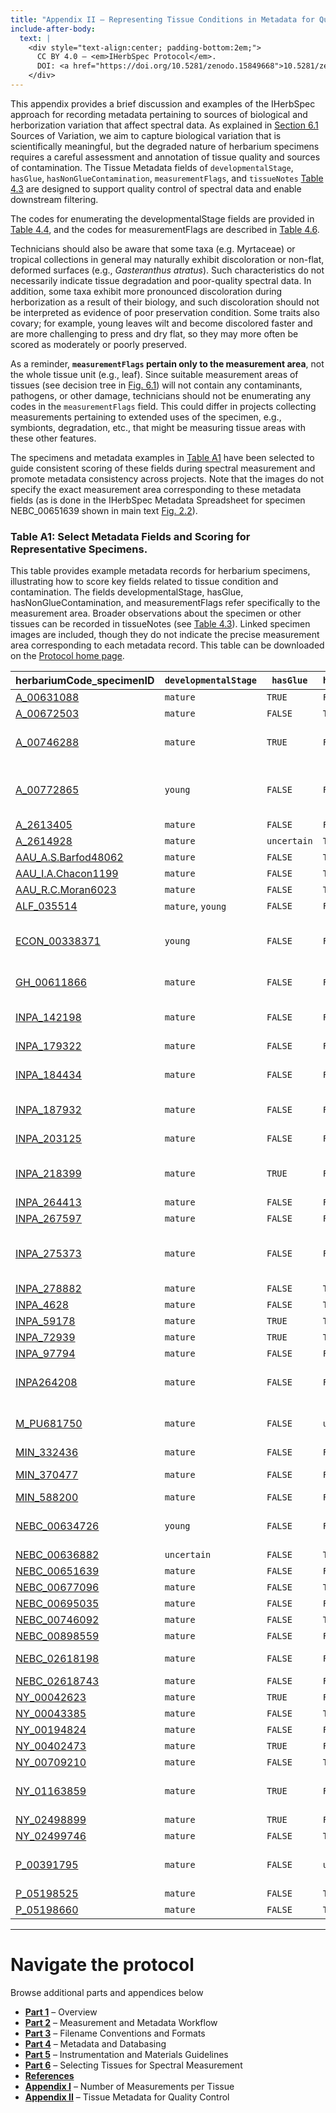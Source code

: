 ```yaml
---
title: "Appendix II – Representing Tissue Conditions in Metadata for Quality Control"
include-after-body:
  text: |
    <div style="text-align:center; padding-bottom:2em;">
      CC BY 4.0 — <em>IHerbSpec Protocol</em>. 
      DOI: <a href="https://doi.org/10.5281/zenodo.15849668">10.5281/zenodo.15849668</a>
    </div>
---
```


This appendix provides a brief discussion and examples of the IHerbSpec approach for recording metadata pertaining to sources of biological and herborization variation that affect spectral data. As explained in [Section 6.1](part6-guidelines.qmd) Sources of Variation, we aim to capture biological variation that is scientifically meaningful, but the degraded nature of herbarium specimens requires a careful assessment and annotation of tissue quality and sources of contamination. The Tissue Metadata fields of `developmentalStage`, `hasGlue`, `hasNonGlueContamination`, `measurementFlags`, and `tissueNotes` [Table 4.3](part4-metadata.qmd#tbl-4-3) are designed to support quality control of spectral data and enable downstream filtering. 

The codes for enumerating the developmentalStage fields are provided in [Table 4.4](part4-metadata.qmd#tbl-4-4), and the codes for measurementFlags are described in [Table 4.6](part4-metadata.qmd#tbl-4-6).

Technicians should also be aware that some taxa (e.g. Myrtaceae) or tropical collections in general may naturally exhibit discoloration or non-flat, deformed surfaces (e.g., *Gasteranthus atratus*). Such characteristics do not necessarily indicate tissue degradation and poor-quality spectral data. In addition, some taxa exhibit more pronounced discoloration during herborization as a result of their biology, and such discoloration should not be interpreted as evidence of poor preservation condition. Some traits also covary; for example, young leaves wilt and become discolored faster and are more challenging to press and dry flat, so they may more often be scored as moderately or poorly preserved. 

As a reminder, **`measurementFlags` pertain only to the measurement area**, not the whole tissue unit (e.g., leaf). Since suitable measurement areas of tissues (see decision tree in [Fig. 6.1](part6-guidelines.qmd)) will not contain any contaminants, pathogens, or other damage, technicians should not be enumerating any codes in the `measurementFlags` field. This could differ in projects collecting measurements pertaining to extended uses of the specimen, e.g., symbionts, degradation, etc., that might be measuring tissue areas with these other features. 

The specimens and metadata examples in [Table A1](#tbl-a-1) have been selected to guide consistent scoring of these fields during spectral measurement and promote metadata consistency across projects. Note that the images do not specify the exact measurement area corresponding to these metadata fields (as is done in the IHerbSpec Metadata Spreadsheet for specimen NEBC_00651639 shown in main text [Fig. 2.2](part2-workflow.qmd)).

### Table A1: Select Metadata Fields and Scoring for Representative Specimens.  {#tbl-a-1}

This table provides example metadata records for herbarium specimens, illustrating how to score key fields related to tissue condition and contamination. The fields developmentalStage, hasGlue, hasNonGlueContamination, and measurementFlags refer specifically to the measurement area. Broader observations about the specimen or other tissues can be recorded in tissueNotes (see [Table 4.3](part4-metadata.qmd#tbl-4-3)). Linked specimen images are included, though they do not indicate the precise measurement area corresponding to each metadata record. This table can be downloaded on the [Protocol home page](../protocol.qmd).

herbariumCode_specimenID | `developmentalStage` | `hasGlue` | `hasNonGlueContamination` | `measurementFlags` | `tissueNotes`
---------- | ---------- | ---------- | ---------- | ---------- | ----------
[A_00631088](https://kiki.huh.harvard.edu/databases/specimen_search.php?mode=details&id=794136) | `mature` | `TRUE` | `FALSE` | `MediumPreservation` | discolored
[A_00672503](https://kiki.huh.harvard.edu/databases/specimen_search.php?mode=details&id=834226) | `mature` | `FALSE` | `TRUE` | `GoodPreservation`|PathogenPresent|FungusPresent | Small necrotic spots in measurement area
[A_00746288](https://kiki.huh.harvard.edu/databases/specimen_search.php?mode=details&id=800877) | `mature` | `TRUE` | `FALSE` | `MediumPreservation` | Discolored. Glue on loose leaf in measurement area.
[A_00772865](https://kiki.huh.harvard.edu/databases/specimen_search.php?mode=details&id=793672) | `young` | `FALSE` | `FALSE` | `PoorPreservation` | Measured leaves uneven, mottled, discolored, breakage
[A_2613405](https://kiki.huh.harvard.edu/databases/specimen_search.php?mode=details&id=1895126) | `mature` | `FALSE` | `FALSE` | `MediumPreservation` | 
[A_2614928](https://kiki.huh.harvard.edu/databases/specimen_search.php?mode=details&id=1915798) | `mature` | `uncertain` | `TRUE` | `PoorPreservation`|OrganismPresent|FungusPresent|MoldPresent | Discolored, herbivory on sheet. Glue used on sheet but unsure if in measurement area.
[AAU_A.S.Barfod48062](https://www.aubot.dk/show_entry.php?CatalogNumber=A.S.Barfod48062&&sp_set=all&identification=Danaea%20wendlandii) | `mature` | `FALSE` | `TRUE` | `MediumPreservation`|MidveinPresent|DebrisPresent|Herbivory | Herbivory on specimen
[AAU_I.A.Chacon1199](https://www.aubot.dk/show_entry.php?CatalogNumber=I.A.Chacon1199&&sp_set=all&identification=Danaea%20nodosa) | `mature` | `FALSE` | `TRUE` | `MediumPreservation`|AlcoholPresent | discolored, grayish spots on specimen
[AAU_R.C.Moran6023](https://www.aubot.dk/show_entry.php?CatalogNumber=R.C.Moran6023&&sp_set=img&identification=Danaea) | `mature` | `FALSE` | `TRUE` | `GoodPreservation`|AlcoholPresent | 
[ALF_035514](https://recolnat.fr/fr/specimens/551558e3-8292-4c78-8af6-1ca695e2d7c1?fromExplore=`TRUE`) | `mature`, `young` | `FALSE` | `FALSE` | `GoodPreservation` | 
[ECON_00338371](https://kiki.huh.harvard.edu/databases/specimen_search.php?mode=details&id=231791) | `young` | `FALSE` | `FALSE` | `MediumPreservation` | Discolored, wrinkled. Specimen burnt but not in target area.
[GH_00611866](https://kiki.huh.harvard.edu/databases/specimen_search.php?mode=details&id=395867) | `mature` | `FALSE` | `FALSE` | `MediumPreservation` | Discolored specimen
[INPA_142198](https://drive.google.com/file/d/1Jq1xf6qXY9WzqT3HxjgrvNLRF8hPr3QU/view) | `mature` | `FALSE` | `FALSE` | `MediumPreservation` | discolored, herbivory on specimen
[INPA_179322](https://drive.google.com/file/d/1FNv9fwFMu_FowDtoXSLP4lA5cIDgNI4u/view) | `mature` | `FALSE` | `FALSE` | `GoodPreservation` | 
[INPA_184434](https://drive.google.com/file/d/14IQvmZxq2vicLC2M7QoNsNZvEsNO_xse/view) | `mature` | `FALSE` | `FALSE` | `MediumPreservation` | Herbivory on specimen, necrotic leaf
[INPA_187932](https://drive.google.com/file/d/1BE6PCBDtpcImSD5t_suGDkKaDA6fZVWf/view) | `mature` | `FALSE` | `FALSE` | `MediumPreservation` | burnt leaves on specimen
[INPA_203125](https://drive.google.com/file/d/1KoDRZW9sM49NMMON1UMbV33MX3ygsWaE/view) | `mature` | `FALSE` | `FALSE` | `MediumPreservation` | discolored, wrinkled leaves
[INPA_218399](https://drive.google.com/file/d/1S-P4yb8-2nb6taY44eR0sXkO_ImGxr9C/view) | `mature` | `TRUE` | `FALSE` | `PoorPreservation` | discolored, herbivory, wrinkled and burnt leaves
[INPA_264413](https://drive.google.com/file/d/1xg7fWYeZ_6q-w4WmGzdwfVSiulkIYHtx/view) | `mature` | `FALSE` | `FALSE` | `GoodPreservation` | 
[INPA_267597](https://drive.google.com/file/d/1vHpKxEW1N3xl0rEa1RJysfvGJWubZ5Am/view) | `mature` | `FALSE` | `FALSE` | `GoodPreservation` | 
[INPA_275373](https://drive.google.com/file/d/1LQQ5cEbOpzctYiUI94GzqUZEu3NJPN6m/view) | `mature` | `FALSE` | `FALSE` | `MediumPreservation` | discolored, mold, grayish spots on older leaves specimen
[INPA_278882](https://drive.google.com/file/d/1bc4Ye52pVqNwoEuDBFukMT4rVbzuC93n/view) | `mature` | `FALSE` | `TRUE` | `MediumPreservation`|AlcoholPresent | discolored
[INPA_4628](https://drive.google.com/file/d/1l5lxkfJ9gvhXsE34NnzWiwpqpif4RCxD/view) | `mature` | `FALSE` | `TRUE` | `PoorPreservation`|PreservativePresent | mold, whitish powder (diatoms?), poor storage conditions
[INPA_59178](https://drive.google.com/file/d/1V6tDj3iPp0qSokmGIe_tf-g2FJcUll2Z/view) | `mature` | `TRUE` | `TRUE` | `PoorPreservation`|PathogenPresent|OrganismPresent | discolored, herbivory, dark spots on leaves
[INPA_72939](https://drive.google.com/file/d/1dx2xVCjb6YVd23KBwfPNRK9-R9k7qw2p/view) | `mature` | `TRUE` | `TRUE` | `PoorPreservation`|FungusPresent | discolored, herbivory on measured leaves
[INPA_97794](https://drive.google.com/file/d/1JJeU30mNRJtNqQqWCwi72y5O2A8f9ds2/view) | `mature` | `FALSE` | `FALSE` | `MediumPreservation` | wrinkled leaves
[INPA264208](https://drive.google.com/file/d/1nF5EyZaAEE1VVB2tsZxCX6QsyQwqdgTJ/view) | `mature` | `FALSE` | `FALSE` | `MediumPreservation` | Measurement area not flat. Herbivory on sheet
[M_PU681750](https://recolnat.fr/fr/specimens/a64758d3-7cc2-4032-b54b-280ba3dc91ef?fromExplore=`TRUE`) | `mature` | `FALSE` | `uncertain` | `MediumPreservation` | Discolored; Alcohol preservation suspected.
[MIN_332436](https://bellatlas.umn.edu/collections/individual/index.php?occid=3069677&clid=0) | `mature` | `FALSE` | `FALSE` | `MediumPreservation`|MidveinPresent | wrinkled leaves
[MIN_370477](https://bellatlas.umn.edu/collections/individual/index.php?occid=3069026&clid=0) | `mature` | `FALSE` | `FALSE` | `PoorPreservation` | discolored, wrinkled leaves
[MIN_588200](https://bellatlas.umn.edu/collections/individual/index.php?occid=3069134&clid=0) | `mature` | `FALSE` | `FALSE` | `GoodPreservation` | 
[NEBC_00634726](https://kiki.huh.harvard.edu/databases/specimen_search.php?mode=details&id=613103) | `young` | `FALSE` | `FALSE` | `PoorPreservation` | Measurement area leaves uneven, discolored
[NEBC_00636882](https://kiki.huh.harvard.edu/databases/specimen_search.php?mode=details&id=613000) | `uncertain` | `FALSE` | `TRUE` | `PoorPreservation`|PathogenPresent | Senescent? Uneven, blight, necrosis in measurement. But no glue.
[NEBC_00651639](https://kiki.huh.harvard.edu/databases/specimen_search.php?mode=details&id=585980) | `mature` | `FALSE` | `FALSE` | `GoodPreservation` | 
[NEBC_00677096](https://kiki.huh.harvard.edu/databases/specimen_search.php?mode=details&id=793836) | `mature` | `FALSE` | `TRUE` | `MediumPreservation`|PathogenPresent|FungusPresent | Leaves on sheet wrinkled and deformed
[NEBC_00695035](https://kiki.huh.harvard.edu/databases/specimen_search.php?mode=details&id=800585) | `mature` | `FALSE` | `FALSE` | `GoodPreservation` | 
[NEBC_00746092](https://kiki.huh.harvard.edu/databases/specimen_search.php?mode=details&id=800514) | `mature` | `FALSE` | `TRUE` | `MediumPreservation`|PathogenPresent | discolored
[NEBC_00898559](https://kiki.huh.harvard.edu/databases/specimen_search.php?mode=details&id=800514) | `mature` | `FALSE` | `FALSE` | `GoodPreservation` | 
[NEBC_02618198](https://kiki.huh.harvard.edu/databases/specimen_search.php?mode=details&id=1704329) | `mature` | `FALSE` | `FALSE` | `MediumPreservation` | Dark spots on measured leaf
[NEBC_02618743](https://kiki.huh.harvard.edu/databases/specimen_search.php?mode=details&id=1739124) | `mature` | `FALSE` | `FALSE` | `GoodPreservation` | 
[NY_00042623](https://sweetgum.nybg.org/science/vh/specimen-details/?irn=355043) | `mature` | `TRUE` | `FALSE` | `GoodPreservation` | 
[NY_00043385](https://sweetgum.nybg.org/science/vh/specimen-details/?irn=716096) | `mature` | `FALSE` | `TRUE` | `MediumPreservation`|PathogenPresent | Discolored; dark spots on leaves
[NY_00194824](https://sweetgum.nybg.org/science/vh/specimen-details/?irn=433163) | `mature` | `FALSE` | `FALSE` | `GoodPreservation` | 
[NY_00402473](https://sweetgum.nybg.org/science/vh/specimen-details/?irn=648358) | `mature` | `TRUE` | `FALSE` | `MediumPreservation`|MoldPresent | Discolored; dark spots on leaves
[NY_00709210](https://sweetgum.nybg.org/science/vh/specimen-details/?irn=602603) | `mature` | `FALSE` | `TRUE` | `MediumPreservation`|PathogenPresent | Discolored; herbivory on specimen. Alcohol suspected.
[NY_01163859](https://sweetgum.nybg.org/science/vh/specimen-details/?irn=1392604) | `mature` | `TRUE` | `FALSE` | `MediumPreservation` | Discolored; herbivory on specimen
[NY_02498899](https://sweetgum.nybg.org/science/vh/specimen-details/?irn=2719809) | `mature` | `TRUE` | `FALSE` | `MediumPreservation` | Discolored 
[NY_02499746](https://sweetgum.nybg.org/science/vh/specimen-details/?irn=2720050) | `mature` | `FALSE` | `TRUE` | `PoorPreservation`|MoldPresent | Dark spots on leaves; Discolored
[P_00391795](https://science.mnhn.fr/institution/mnhn/collection/p/item/p00391795) | `mature` | `FALSE` | `uncertain` | `MediumPreservation` | wrinkled leaves; possible chemical preservative.
[P_05198525](https://recolnat.fr/fr/specimens/963508d0-6708-40ac-a2a2-17854b64a1f8?fromExplore=`TRUE`) | `mature` | `FALSE` | `TRUE` | `PoorPreservation`|FungusPresent | Herbivory on sheet. 
[P_05198660](https://recolnat.fr/fr/specimens/7a679ebb-c03a-4842-ae7c-d3ed7a932e05?fromExplore=`TRUE`) | `mature` | `FALSE` | `TRUE` | `MediumPreservation`|AlcoholPresent | discolored. 

---

# Navigate the protocol
Browse additional parts and appendices below

- [**Part 1**](part1-overview.qmd) – Overview  
- [**Part 2**](part2-workflow.qmd) – Measurement and Metadata Workflow  
- [**Part 3**](part3-filenames.qmd) – Filename Conventions and Formats  
- [**Part 4**](part4-metadata.qmd) – Metadata and Databasing  
- [**Part 5**](part5-instrumentation.qmd) – Instrumentation and Materials Guidelines  
- [**Part 6**](part6-guidelines.qmd) – Selecting Tissues for Spectral Measurement  
- [**References**](references.qmd)
- [**Appendix I**](appendix1.qmd) – Number of Measurements per Tissue  
- [**Appendix II**](appendix2.qmd) – Tissue Metadata for Quality Control  
